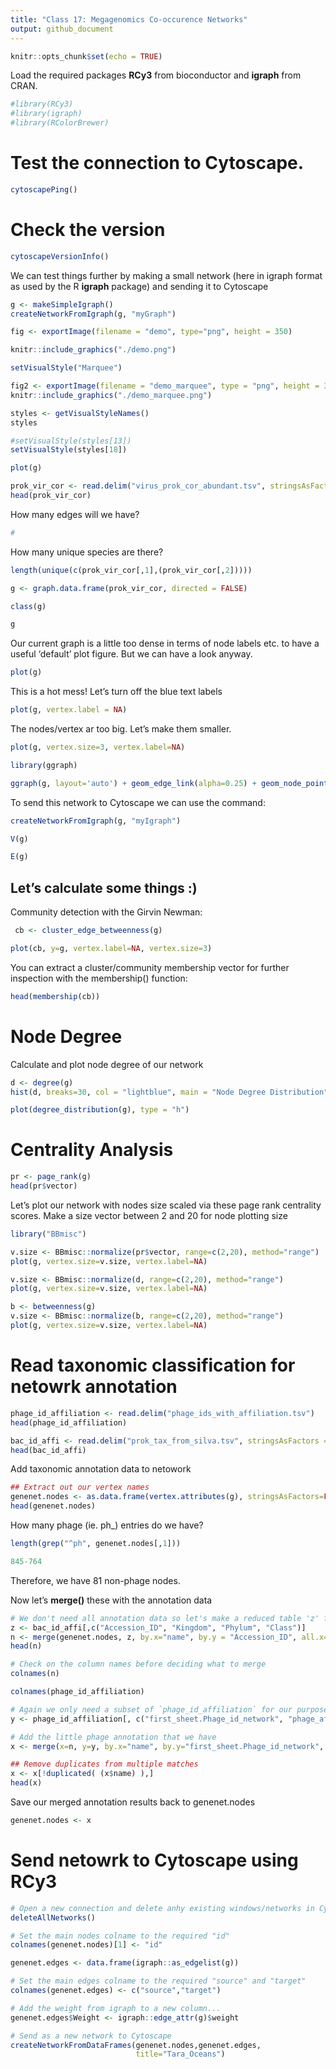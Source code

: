 ```yaml
---
title: "Class 17: Megagenomics Co-occurence Networks"
output: github_document
---
```


```r
knitr::opts_chunk$set(echo = TRUE)
```

Load the required packages **RCy3** from bioconductor and **igraph** from CRAN.
```r
#library(RCy3)
#library(igraph)
#library(RColorBrewer)
```


# Test the connection to Cytoscape.
```r
cytoscapePing()
```

# Check the version
```r
cytoscapeVersionInfo()
```

We can test things further by making a small network (here in igraph format as used by the R **igraph** package) and sending it to Cytoscape
```r
g <- makeSimpleIgraph()
createNetworkFromIgraph(g, "myGraph")
```


```r
fig <- exportImage(filename = "demo", type="png", height = 350)
```


```r
knitr::include_graphics("./demo.png")
```


```r
setVisualStyle("Marquee")
```


```r
fig2 <- exportImage(filename = "demo_marquee", type = "png", height = 350)
knitr::include_graphics("./demo_marquee.png")
```



```r
styles <- getVisualStyleNames()
styles
```


```r
#setVisualStyle(styles[13])
setVisualStyle(styles[18])
```

```r
plot(g)
```


```r
prok_vir_cor <- read.delim("virus_prok_cor_abundant.tsv", stringsAsFactors = FALSE)
head(prok_vir_cor)
```

How many edges will we have?
```r
#
```


How many unique species are there?
```r
length(unique(c(prok_vir_cor[,1],(prok_vir_cor[,2]))))
```


```r
g <- graph.data.frame(prok_vir_cor, directed = FALSE)
```

```r
class(g)
```

```r
g
```

Our current graph is a little too dense in terms of node labels etc. to have a useful 'default' plot figure. But we can have a look anyway.
```r
plot(g)
```

This is a hot mess! Let's turn off the blue text labels
```r
plot(g, vertex.label = NA)
```

The nodes/vertex ar too big. Let's make them smaller.

```r
plot(g, vertex.size=3, vertex.label=NA)
```


```r
library(ggraph)
```

```r
ggraph(g, layout='auto') + geom_edge_link(alpha=0.25) + geom_node_point(color="steelblue") + theme_graph()
```


To send this network to Cytoscape we can use the command:
```r
createNetworkFromIgraph(g, "myIgraph")
```

```r
V(g)
```

```r
E(g)
```



## Let's calculate some things :) 

Community detection with the Girvin Newman: 

```r
 cb <- cluster_edge_betweenness(g)
```

```r
plot(cb, y=g, vertex.label=NA, vertex.size=3)
```

You can extract a cluster/community membership vector for further inspection with the membership() function:

```r
head(membership(cb))
```


# Node Degree


Calculate and plot node degree of our network
```r
d <- degree(g)
hist(d, breaks=30, col = "lightblue", main = "Node Degree Distribution")
```


```r
plot(degree_distribution(g), type = "h")
```


# Centrality Analysis

```r
pr <- page_rank(g)
head(pr$vector)
```

Let's plot our network with nodes size scaled via these page rank centrality scores.
Make a size vector between 2 and 20 for node plotting size

```r
library("BBmisc")
```


```r
v.size <- BBmisc::normalize(pr$vector, range=c(2,20), method="range")
plot(g, vertex.size=v.size, vertex.label=NA)
```

```r
v.size <- BBmisc::normalize(d, range=c(2,20), method="range")
plot(g, vertex.size=v.size, vertex.label=NA)
```


```r
b <- betweenness(g)
v.size <- BBmisc::normalize(b, range=c(2,20), method="range")
plot(g, vertex.size=v.size, vertex.label=NA)
```


# Read taxonomic classification for netowrk annotation

```r
phage_id_affiliation <- read.delim("phage_ids_with_affiliation.tsv")
head(phage_id_affiliation)
```

```r
bac_id_affi <- read.delim("prok_tax_from_silva.tsv", stringsAsFactors = FALSE)
head(bac_id_affi)
```


Add taxonomic annotation data to netowork

```r
## Extract out our vertex names
genenet.nodes <- as.data.frame(vertex.attributes(g), stringsAsFactors=FALSE)
head(genenet.nodes)
```


How many phage (ie. ph_) entries do we have?

```r
length(grep("^ph", genenet.nodes[,1]))
```
 

```r
845-764
```

Therefore, we have 81 non-phage nodes.


Now let's **merge()** these with the annotation data

```r
# We don't need all annotation data so let's make a reduced table 'z' for merging
z <- bac_id_affi[,c("Accession_ID", "Kingdom", "Phylum", "Class")]
n <- merge(genenet.nodes, z, by.x="name", by.y = "Accession_ID", all.x=TRUE)
head(n)
```


```r
# Check on the column names before deciding what to merge
colnames(n)
```


```r
colnames(phage_id_affiliation)
```

```r
# Again we only need a subset of `phage_id_affiliation` for our purposes
y <- phage_id_affiliation[, c("first_sheet.Phage_id_network", "phage_affiliation","Tax_order", "Tax_subfamily")]

# Add the little phage annotation that we have
x <- merge(x=n, y=y, by.x="name", by.y="first_sheet.Phage_id_network", all.x=TRUE)

## Remove duplicates from multiple matches
x <- x[!duplicated( (x$name) ),]
head(x)

```


Save our merged annotation results back to genenet.nodes
```r
genenet.nodes <- x
```


# Send netowrk to Cytoscape using RCy3

```r
# Open a new connection and delete anhy existing windows/networks in Cy
deleteAllNetworks()
```

```r
# Set the main nodes colname to the required "id" 
colnames(genenet.nodes)[1] <- "id"
```

```r
genenet.edges <- data.frame(igraph::as_edgelist(g))

# Set the main edges colname to the required "source" and "target" 
colnames(genenet.edges) <- c("source","target")

# Add the weight from igraph to a new column...
genenet.edges$Weight <- igraph::edge_attr(g)$weight

# Send as a new network to Cytoscape
createNetworkFromDataFrames(genenet.nodes,genenet.edges, 
                            title="Tara_Oceans")
```














